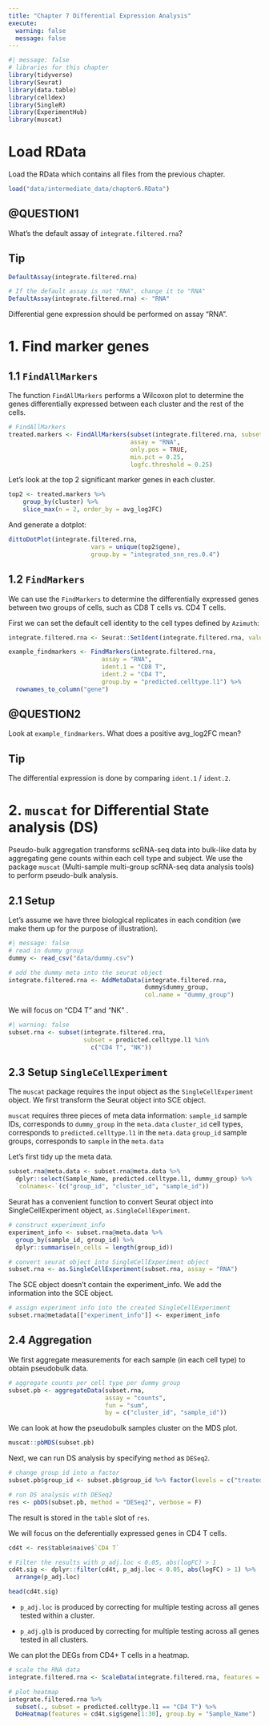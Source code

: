 ```yaml
---
title: "Chapter 7 Differential Expression Analysis"
execute:
  warning: false
  message: false
---
```


```r
#| message: false
# libraries for this chapter
library(tidyverse)
library(Seurat)
library(data.table)
library(celldex)
library(SingleR)
library(ExperimentHub)
library(muscat)
```

# Load RData

Load the RData which contains all files from the previous chapter.

```r
load("data/intermediate_data/chapter6.RData")
```

::: callout-note
# @QUESTION1

What's the default assay of `integrate.filtered.rna`?

::: callout-note
## Tip

```r
DefaultAssay(integrate.filtered.rna)
```

```r
# If the default assay is not "RNA", change it to "RNA"
DefaultAssay(integrate.filtered.rna) <- "RNA"
```

Differential gene expression should be performed on assay "RNA".
:::
:::

# 1. Find marker genes

## 1.1 `FindAllMarkers`

The function `FindAllMarkers` performs a Wilcoxon plot to determine the genes differentially expressed between each cluster and the rest of the cells.

```r
# FindAllMarkers
treated.markers <- FindAllMarkers(subset(integrate.filtered.rna, subset = Sample_Name == "treated"), 
                                  assay = "RNA",
                                  only.pos = TRUE, 
                                  min.pct = 0.25, 
                                  logfc.threshold = 0.25)
```

Let's look at the top 2 significant marker genes in each cluster.

```r
top2 <- treated.markers %>%
    group_by(cluster) %>%
    slice_max(n = 2, order_by = avg_log2FC)
```

And generate a dotplot:

```r
dittoDotPlot(integrate.filtered.rna,
                       vars = unique(top2$gene), 
                       group.by = "integrated_snn_res.0.4")
```

## 1.2 `FindMarkers`

We can use the `FindMarkers` to determine the differentially expressed genes between two groups of cells, such as CD8 T cells vs. CD4 T cells.

First we can set the default cell identity to the cell types defined by `Azimuth`:

```r
integrate.filtered.rna <- Seurat::SetIdent(integrate.filtered.rna, value = "predicted.celltype.l1")
```

```r
example_findmarkers <- FindMarkers(integrate.filtered.rna,
                          assay = "RNA",
                          ident.1 = "CD8 T",
                          ident.2 = "CD4 T",
                          group.by = "predicted.celltype.l1") %>% 
  rownames_to_column("gene")


```

::: callout-note
# @QUESTION2

Look at `example_findmarkers`. What does a positive avg_log2FC mean?

::: callout-note
## Tip

The differential expression is done by comparing `ident.1` / `ident.2`.
:::
:::

# 2. `muscat` for Differential State analysis (DS)

Pseudo-bulk aggregation transforms scRNA-seq data into bulk-like data by aggregating gene counts within each cell type and subject. We use the package `muscat` (Multi-sample multi-group scRNA-seq data analysis tools) to perform pseudo-bulk analysis.

## 2.1 Setup

Let's assume we have three biological replicates in each condition (we make them up for the purpose of illustration).

```r
#| message: false
# read in dummy group
dummy <- read_csv("data/dummy.csv")

# add the dummy meta into the seurat object
integrate.filtered.rna <- AddMetaData(integrate.filtered.rna, 
                                      dummy$dummy_group, 
                                      col.name = "dummy_group")
```

We will focus on "CD4 T" and "NK" .

```r
#| warning: false
subset.rna <- subset(integrate.filtered.rna, 
                     subset = predicted.celltype.l1 %in% 
                       c("CD4 T", "NK"))
```

## 2.3 Setup `SingleCellExperiment`

The `muscat` package requires the input object as the `SingleCellExperiment` object. We first transform the Seurat object into SCE object.

`muscat` requires three pieces of meta data information: `sample_id` sample IDs, corresponds to `dummy_group` in the `meta.data` `cluster_id` cell types, corresponds to `predicted.celltype.l1` in the `meta.data` `group_id` sample groups, corresponds to `sample` in the `meta.data`

Let's first tidy up the meta data.

```r
subset.rna@meta.data <- subset.rna@meta.data %>% 
  dplyr::select(Sample_Name, predicted.celltype.l1, dummy_group) %>% 
  `colnames<-`(c("group_id", "cluster_id", "sample_id"))
```

Seurat has a convenient function to convert Seurat object into SingleCellExperiment object, `as.SingleCellExperiment`.

```r
# construct experiment_info
experiment_info <- subset.rna@meta.data %>% 
  group_by(sample_id, group_id) %>% 
  dplyr::summarise(n_cells = length(group_id))

# convert seurat object into SingleCellExperiment object
subset.rna <- as.SingleCellExperiment(subset.rna, assay = "RNA")
```

The SCE object doesn't contain the experiment_info. We add the information into the SCE object.

```r
# assign experiment info into the created SingleCellExperiment
subset.rna@metadata[["experiment_info"]] <- experiment_info
```

## 2.4 Aggregation

We first aggregate measurements for each sample (in each cell type) to obtain pseudobulk data.

```r
# aggregate counts per cell type per dummy group
subset.pb <- aggregateData(subset.rna,
                           assay = "counts", 
                           fun = "sum",
                           by = c("cluster_id", "sample_id"))
```

We can look at how the pseudobulk samples cluster on the MDS plot.

```r
muscat::pbMDS(subset.pb)
```

Next, we can run DS analysis by specifying `method` as `DESeq2`.

```r
# change group_id into a factor
subset.pb$group_id <- subset.pb$group_id %>% factor(levels = c("treated", "naive"))

# run DS analysis with DESeq2
res <- pbDS(subset.pb, method = "DESeq2", verbose = F)
```

The result is stored in the `table` slot of `res`.

We will focus on the deferentially expressed genes in CD4 T cells.

```r
cd4t <- res$table$naive$`CD4 T`

# Filter the results with p_adj.loc < 0.05, abs(logFC) > 1
cd4t.sig <- dplyr::filter(cd4t, p_adj.loc < 0.05, abs(logFC) > 1) %>% 
  arrange(p_adj.loc)

head(cd4t.sig)
```

-   `p_adj.loc` is produced by correcting for multiple testing across all genes tested within a cluster.

-   `p_adj.glb` is produced by correcting for multiple testing across all genes tested in all clusters.

We can plot the DEGs from CD4+ T cells in a heatmap.

```r
# scale the RNA data
integrate.filtered.rna <- ScaleData(integrate.filtered.rna, features = rownames(integrate.filtered.rna), assay = "RNA")

# plot heatmap
integrate.filtered.rna %>%
  subset(., subset = predicted.celltype.l1 == "CD4 T") %>% 
  DoHeatmap(features = cd4t.sig$gene[1:30], group.by = "Sample_Name")
```
